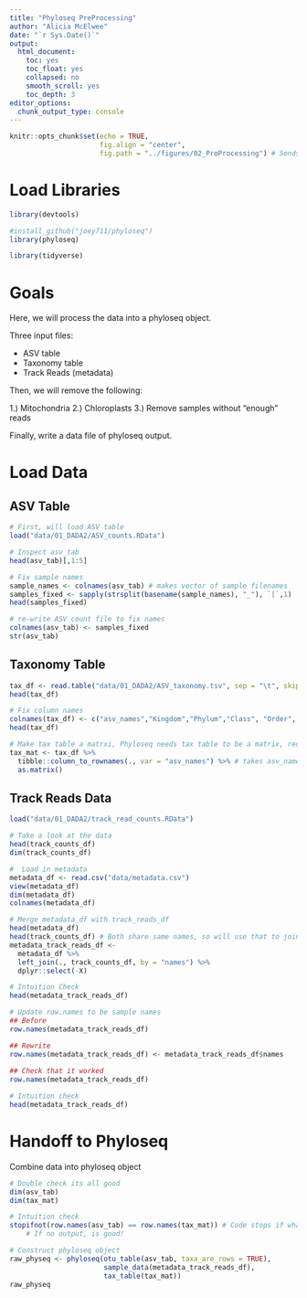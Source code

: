 ```yaml
---
title: "Phyloseq PreProcessing"
author: "Alicia McElwee"
date: "`r Sys.Date()`"
output: 
  html_document:
    toc: yes
    toc_float: yes
    collapsed: no
    smooth_scroll: yes
    toc_depth: 3
editor_options: 
  chunk_output_type: console
---
```


```r
knitr::opts_chunk$set(echo = TRUE,
                      fig.align = "center",
                      fig.path = "../figures/02_ProProcessing") # Sends any figure output to this folder
```


# Load Libraries
```r

library(devtools)

#install_github("joey711/phyloseq")
library(phyloseq)

library(tidyverse)

```

# Goals

Here, we will process the data into a phyloseq object.

Three input files:

- ASV table
- Taxonomy table
- Track Reads (metadata)

Then, we will remove the following:

1.) Mitochondria
2.) Chloroplasts
3.) Remove samples without "enough" reads

Finally, write a data file of phyloseq output.



# Load Data

## ASV Table
```r
# First, will load ASV table
load("data/01_DADA2/ASV_counts.RData")

# Inspect asv_tab
head(asv_tab)[,1:5]

# Fix sample names
sample_names <- colnames(asv_tab) # makes vector of sample filenames 
samples_fixed <- sapply(strsplit(basename(sample_names), "_"), `[`,1)
head(samples_fixed)

# re-write ASV count file to fix names
colnames(asv_tab) <- samples_fixed
str(asv_tab)

```

## Taxonomy Table
``` r
tax_df <- read.table("data/01_DADA2/ASV_taxonomy.tsv", sep = "\t", skip = 1)
head(tax_df)

# Fix column names
colnames(tax_df) <- c("asv_names","Kingdom","Phylum","Class", "Order", "Family", "Genus", "Species", "ASV", "ASV_seq")
head(tax_df)

# Make tax table a matrxi, Phyloseq needs tax table to be a matrix, requires row and column names
tax_mat <- tax_df %>%
  tibble::column_to_rownames(., var = "asv_names") %>% # takes asv_names column and makes it row names 
  as.matrix()


```

## Track Reads Data
``` r
load("data/01_DADA2/track_read_counts.RData")

# Take a look at the data
head(track_counts_df)
dim(track_counts_df)

#  Load in metadata
metadata_df <- read.csv("data/metadata.csv")
view(metadata_df)
dim(metadata_df)
colnames(metadata_df)

# Merge metadata_df with track_reads_df
head(metadata_df)
head(track_counts_df) # Both share same names, so will use that to join
metadata_track_reads_df <- 
  metadata_df %>%
  left_join(., track_counts_df, by = "names") %>%
  dplyr::select(-X)

# Intuition Check
head(metadata_track_reads_df)

# Update row.names to be sample names
## Before
row.names(metadata_track_reads_df)

## Rewrite
row.names(metadata_track_reads_df) <- metadata_track_reads_df$names
  
## Check that it worked
row.names(metadata_track_reads_df)

# Intuition check
head(metadata_track_reads_df)
```


# Handoff to Phyloseq

Combine data into phyloseq object

```r
# Double check its all good
dim(asv_tab)
dim(tax_mat)

# Intuition check
stopifnot(row.names(asv_tab) == row.names(tax_mat)) # Code stops if what is in parenthesis is not true
    # If no output, is good!

# Construct phyloseq object
raw_physeq <- phyloseq(otu_table(asv_tab, taxa_are_rows = TRUE), 
                       sample_data(metadata_track_reads_df),
                       tax_table(tax_mat))
raw_physeq
```
